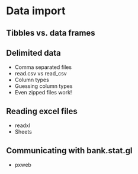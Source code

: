 # Data import

## Tibbles vs. data frames

## Delimited data

* Comma separated files
* read.csv vs read_csv
* Column types
* Guessing column types
* Even zipped files work!

## Reading excel files

* readxl
* Sheets

## Communicating with bank.stat.gl

* pxweb